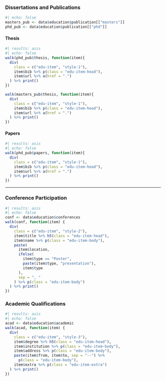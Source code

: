 ### Dissertations and Publications

```r
#| echo: false
masters_pub <- data$education$publication[["masters"]]
phd_pub <- data$education$publication[["phd"]]
```

#### Thesis

```r
#| results: asis
#| echo: false
walk(phd_pub$thesis, function(item){
  div(
    class = c("edu-item", "style-1"),
    item$bib %>% p(class = "edu-item-head"),
    item$url %>% a(href = ".")
  ) %>% print()
})

walk(masters_pub$thesis, function(item){
  div(
    class = c("edu-item", "style-1"),
    item$bib %>% p(class = "edu-item-head"),
    item$url %>% a(href = ".")
  ) %>% print()
})
```

#### Papers

```r
#| results: asis
#| echo: false
walk(phd_pub$papers, function(item){
  div(
    class = c("edu-item", "style-1"),
    item$bib %>% p(class = "edu-item-head"),
    item$url %>% a(href = ".")
  ) %>% print()
})

```

---

### Conference Participation

```r
#| results: asis
#| echo: false
conf <- data$education$conferences
walk(conf, function(item) {
  div(
    class = c("edu-item", "style-2"),
    item$title %>% h5(class = "edu-item-head"),
    item$name %>% p(class = "edu-item-body"),
    paste(
      item$location, 
      ifelse(
        item$type == "Poster", 
        paste(item$type, "presentation"),
        item$type
      ), 
      sep = ", "
    ) %>% p(class = "edu-item-body")
  ) %>% print()
})
```

### Academic Qualifications

```r
#| results: asis
#| echo: false
acad <- data$education$academic
walk(acad, function(item) {
  div(
    class = c("edu-item", "style-3"),
    item$degree %>% h5(class = "edu-item-head"),
    item$institution %>% p(class = "edu-item-body"),
    item$address %>% p(class = "edu-item-body"),
    paste(item$from, item$to, sep = "--") %>% 
      p(class = "edu-item-body"),
    item$extra %>% p(class = "edu-item-extra")
  ) %>% print()
})
```
